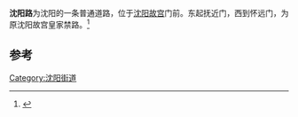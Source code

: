 {{Infobox China Road
|中文道路名称=沈阳路
|道路方向=EW
|道路名称拼音=Shenyang Lu
|道路属性=普通道路
|道路总长度=1.28公里
|所在地区=[[沈阳市|沈阳市]]
|起点=抚近门
|终点=怀远门
|道路命名日期=1957年（第一次）<br>1989年（第二次）
|道路旧名=故宫禁路（1905年前）<br>新正街（1905-1939）<br>一心街（1939-1946）<br>沈阳大街（1946-1957）<br>沈阳路（1957-1966）<br>东风大街（1966-1989）<br>沈阳路（1989至今）
|道路动工日期=1625年
}}

'''沈阳路'''为沈阳的一条普通道路，位于[[沈阳故宫|沈阳故宫]]门前。东起抚近门，西到怀远门，为原沈阳故宫皇家禁路。<ref>{{cite web|author=关溪涓|title=盛京记忆:故宫门前那条沈阳路|url=http://news.xinhuanet.com/house/sy/2014-02-16/c_119355171.htm|publisher=新华网|accessdate=2014-07-25|archive-date=2015-04-05|archive-url=https://web.archive.org/web/20150405222000/http://news.xinhuanet.com/house/sy/2014-02-16/c_119355171.htm|dead-url=no}}</ref>

== 参考 ==

{{reflist}}

[[Category:沈阳街道|Category:沈阳街道]]